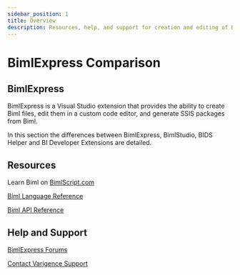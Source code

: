 ---
sidebar_position: 1
title: Overview
description: Resources, help, and support for creation and editing of Biml files in BimlExpress
---

# BimlExpress Comparison

## BimlExpress

BimlExpress is a Visual Studio extension that provides the ability to create Biml files, edit them in a custom code editor, and generate SSIS packages from Biml.

In this section the differences between BimlExpress, BimlStudio, BIDS Helper and BI Developer Extensions are detailed.

## Resources

Learn Biml on [BimlScript.com](http://bimlscript.com/)

[Biml Language Reference](xref:biml-language-reference)

[Biml API Reference](xref:Varigence.Languages.Biml.AstRootNode)

## Help and Support

[BimlExpress Forums](https://varigence.com/Forums?forumName=Biml)

[Contact Varigence Support](https://support.varigence.com)
